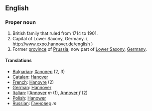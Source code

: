 ==English==

===Proper noun===

#British family that ruled from 1714 to 1901.
#Capital of Lower Saxony, Germany. ( http://www.expo.hannover.de/english )
#Former [[province]] of [[Prussia]], now part of [[Lower Saxony]], [[Germany]].

====Translations====
*[[Bulgarian]]: [[Хановер]] (2, 3)
*[[Catalan]]: [[Hanover]]
*[[French]]: [[Hanovre]] (2)
*[[German]]: [[Hannover]]
*[[Italian]]: l'[[Annover]] ''m'' (1), [[Annover]] ''f'' (2)
*[[Polish]]: [[Hanower]]
*[[Russian]]: [[Ганновер]] ''m''